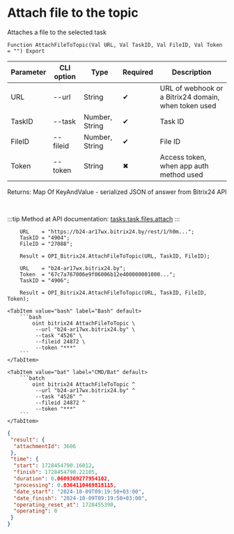 ﻿---
sidebar_position: 6
---


# Attach file to the topic
 Attaches a file to the selected task



`Function AttachFileToTopic(Val URL, Val TaskID, Val FileID, Val Token = "") Export`

  | Parameter | CLI option | Type | Required | Description |
  |-|-|-|-|-|
  | URL | --url | String | &#x2714; | URL of webhook or a Bitrix24 domain, when token used |
  | TaskID | --task | Number, String | &#x2714; | Task ID |
  | FileID | --fileid | Number, String | &#x2714; | File ID |
  | Token | --token | String | &#x2716; | Access token, when app auth method used |

  
  Returns:  Map Of KeyAndValue - serialized JSON of answer from Bitrix24 API

<br/>

:::tip
Method at API documentation: [tasks.task.files.attach](https://dev.1c-bitrix.ru/rest_help/tasks/task/tasks/tasks_task_files_attach.php)
:::
<br/>



```bsl title="1C:Enterprise/OneScript code example"
    URL    = "https://b24-ar17wx.bitrix24.by/rest/1/h0m...";
    TaskID = "4904";
    FileID = "27088";

    Result = OPI_Bitrix24.AttachFileToTopic(URL, TaskID, FileID);

    URL    = "b24-ar17wx.bitrix24.by";
    Token  = "67c7a767006e9f06006b12e400000001000...";
    TaskID = "4906";

    Result = OPI_Bitrix24.AttachFileToTopic(URL, TaskID, FileID, Token);
```
 

 <Tabs>
  
    <TabItem value="bash" label="Bash" default>
        ```bash
            oint bitrix24 AttachFileToTopic \
             --url "b24-ar17wx.bitrix24.by" \
             --task "4526" \
             --fileid 24872 \
             --token "***"
        ```
    </TabItem>
  
    <TabItem value="bat" label="CMD/Bat" default>
        ```batch
            oint bitrix24 AttachFileToTopic ^
             --url "b24-ar17wx.bitrix24.by" ^
             --task "4526" ^
             --fileid 24872 ^
             --token "***"
        ```
    </TabItem>
</Tabs>


```json title="Result"
{
 "result": {
  "attachmentId": 3606
 },
 "time": {
  "start": 1728454790.16012,
  "finish": 1728454790.22105,
  "duration": 0.0609369277954102,
  "processing": 0.0364110469818115,
  "date_start": "2024-10-09T09:19:50+03:00",
  "date_finish": "2024-10-09T09:19:50+03:00",
  "operating_reset_at": 1728455390,
  "operating": 0
 }
}
```
